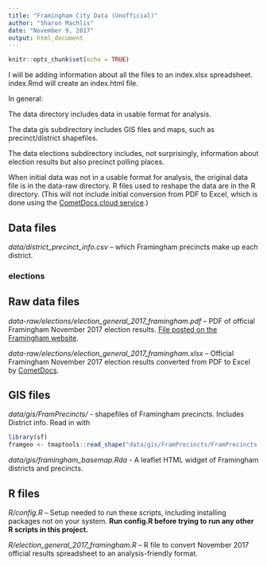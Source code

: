 ```yaml
---
title: "Framingham City Data (Unofficial)"
author: "Sharon Machlis"
date: "November 9, 2017"
output: html_document
---
```


```r
knitr::opts_chunk$set(echo = TRUE)
```

I will be adding information about all the files to an index.xlsx spreadsheet. index.Rmd will create an index.html file.

In general:

The data directory includes data in usable format for analysis.

The data gis subdirectory includes GIS files and maps, such as precinct/district shapefiles. 

The data elections subdirectory includes, not surprisingly, information about election results but also precinct polling places.

When initial data was not in a usable format for analysis, the original data file is in the data-raw directory. R files used to reshape the data are in the R directory. (This will not include initial conversion from PDF to Excel, which is done using the [CometDocs cloud service](https://www.cometdocs.com/).)


## Data files

*data/district_precinct_info.csv* -- which Framingham precincts make up each district.

### elections


## Raw data files

*data-raw/elections/election_general_2017_framingham.pdf* -- PDF of official Framingham November 2017 election results. [File posted on the Framingham website](http://www.framinghamma.gov/DocumentCenter/View/28924). 

*data-raw/elections/election_general_2017_framingham.xlsx* -- Official Framingham November 2017 election results converted from PDF to Excel by [CometDocs](https://www.cometdocs.com/).


## GIS files

*data/gis/FramPrecincts/* - shapefiles of Framingham precincts. Includes District info. Read in with

```r
library(sf)
framgeo <- tmaptools::read_shape("data/gis/FramPrecincts/FramPrecincts.shp", as.sf = TRUE)

```

*data/gis/framingham_basemap.Rda* - A leaflet HTML widget of Framingham districts and precincts.

## R files

*R/config.R* -- Setup needed to run these scripts, including installing packages not on your system. **Run config.R before trying to run any other R scripts in this project.**

*R/election_general_2017_framingham.R* -- R file to convert November 2017 official results spreadsheet to an analysis-friendly format.



